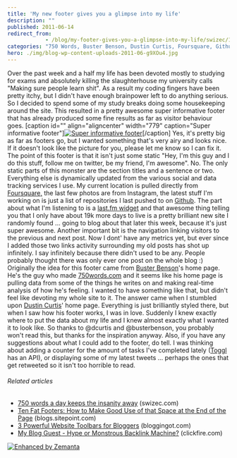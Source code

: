 ```yaml
---
title: 'My new footer gives you a glimpse into my life'
description: ""
published: 2011-06-14
redirect_from: 
            - /blog/my-footer-gives-you-a-glimpse-into-my-life/swizec/1840
categories: "750 Words, Buster Benson, Dustin Curtis, Foursquare, Github, My Blog Guest, Twitter, Uncategorized"
hero: ./img/blog-wp-content-uploads-2011-06-g9XOu4.jpg
---
```

Over the past week and a half my life has been devoted mostly to studying for exams and absolutely killing the slaughterhouse my university calls &quot;Making sure people learn shit&quot;. As a result my coding fingers have been pretty itchy, but I didn&#x27;t have enough brainpower left to do anything serious. So I decided to spend some of my study breaks doing some housekeeping around the site. This resulted in a pretty awesome super informative footer that has already produced some fine results as far as visitor behaviour goes. \[caption id=&quot;&quot; align=&quot;aligncenter&quot; width=&quot;779&quot; caption=&quot;Super informative footer&quot;][![](http://swizec.com/blog/wp-content/uploads/2011/06/g9XOu4.jpg "Super informative footer")](./img/blog-wp-content-uploads-2011-06-g9XOu4.jpg)\[/caption] Yes, it&#x27;s pretty big as far as footers go, but I wanted something that&#x27;s very airy and looks nice. If it doesn&#x27;t look like the picture for you, please let me know so I can fix it. The point of this footer is that it isn&#x27;t just some static &quot;Hey, I&#x27;m this guy and I do this stuff, follow me on twitter, be my friend, I&#x27;m awesome&quot;. No. The only static parts of this monster are the section titles and a sentence or two. Everything else is dynamically updated from the various social and data tracking services I use. My current location is pulled directly from [Foursquare,](http://www.foursquare.com/ "Foursquare") the last few photos are from Instagram, the latest stuff I&#x27;m working on is just a list of repositories I last pushed to on [Github](http://github.com "GitHub"). The part about what I&#x27;m listening to is a [last.fm widget](http://www.last.fm/widgets/ "Last.fm Widget") and that awesome thing telling you that I only have about 19k more days to live is a pretty brilliant new site I randomly found ... going to blog about that later this week, because it&#x27;s just super awesome. Another important bit is the navigation linking visitors to the previous and next post. Now I dont&#x27; have any metrics yet, but ever since I added those two links activity surrounding my old posts has shot up infinitely. I say infinitely because there didn&#x27;t used to be any. People probably thought there was only ever one post on the whole blog :) Originally the idea for this footer came from [Buster Benson](http://busterbenson.com/ "Buster Benson")&#x27;s home page. He&#x27;s the guy who made [750words.com](http://750words.com "750 Words") and it seems like his home page is pulling data from some of the things he writes on and making real-time analysis of how he&#x27;s feeling. I wanted to have something like that, but didn&#x27;t feel like devoting my whole site to it. The answer came when I stumbled upon [Dustin Curtis](http://dustincurtis.com/ "Dustin Curtis")&#x27; home page. Everything is just brilliantly styled there, but when I saw how his footer works, I was in love. Suddenly I knew exactly where to put the data about my life and I knew almost exactly what I wanted it to look like. So thanks to @dcurtis and @busterbenson, you probably won&#x27;t read this, but thanks for the inspiration anyway. Also, if you have any suggestions about what I could add to the footer, do tell. I was thinking about adding a counter for the amount of tasks I&#x27;ve completed lately ([Toggl](http://www.toggl.com "Toggl.com") has an API), or displaying some of my latest tweets ... perhaps the ones that get retweeted so it isn&#x27;t too horrible to read.

###### Related articles

- [750 words a day keeps the insanity away](http://swizec.com/blog/750-words-a-day-keeps-the-insanity-away/swizec/1703) (swizec.com)
- [Ten Fat Footers: How to Make Good Use of that Space at the End of the Page](http://blogs.sitepoint.com/2009/12/10/ten-fat-footers-web-design/) (blogs.sitepoint.com)
- [3 Powerful Website Toolbars for Bloggers](http://www.bloggingot.com/blogging-tips/3-powerful-website-toolbars-for-bloggers/) (bloggingot.com)
- [My Blog Guest - Hype or Monstrous Backlink Machine?](http://www.clickfire.com/my-blog-guest/) (clickfire.com)

[![Enhanced by Zemanta](http://img.zemanta.com/zemified_e.png?x-id=24117611-b98a-4a71-8c6a-09648c5d7f0b)](http://www.zemanta.com/ "Enhanced by Zemanta")
